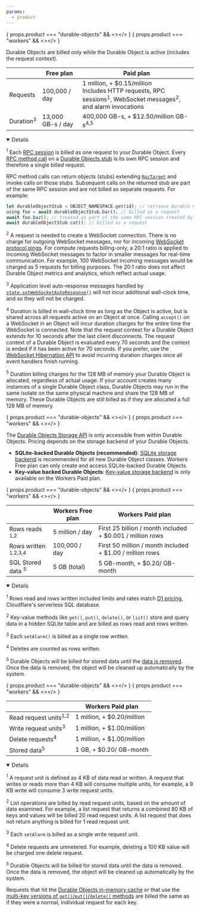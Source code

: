 ```yaml
---
params:
  - product
---
```



{ props.product === "durable-objects" && <><AnchorHeading title="Compute billing" depth={2}/></> }
{ props.product === "workers" && <><AnchorHeading title="Compute billing" depth={3}/></> }

Durable Objects are billed only while the Durable Object is active (includes the <GlossaryTooltip term="request context"> request context</GlossaryTooltip>).

|                      | Free plan                           | Paid plan                                                                                                                               |
| -------------------- | ----------------------------------- | --------------------------------------------------------------------------------------------------------------------------------------- |
| Requests             | 100,000 / day                       | 1 million, + $0.15/million<br/> Includes HTTP requests, RPC sessions<sup>1</sup>, WebSocket messages<sup>2</sup>, and alarm invocations |
| Duration<sup>3</sup> | 13,000 GB-s / day                   | 400,000 GB-s, + $12.50/million GB-s<sup>4,5</sup>                                                                                       |

<Details header="Footnotes" open={true}>

<sup>1</sup> Each [RPC session](/workers/runtime-apis/rpc/lifecycle/) is billed as one request to your Durable Object. Every [RPC method call](/durable-objects/best-practices/create-durable-object-stubs-and-send-requests/) on a [Durable Objects stub](/durable-objects/) is its own RPC session and therefore a single billed request.

RPC method calls can return objects (stubs) extending [`RpcTarget`](/workers/runtime-apis/rpc/lifecycle/#lifetimes-memory-and-resource-management) and invoke calls on those stubs. Subsequent calls on the returned stub are part of the same RPC session and are not billed as separate requests. For example:

```js
let durableObjectStub = OBJECT_NAMESPACE.get(id); // retrieve Durable Object stub
using foo = await durableObjectStub.bar(); // billed as a request
await foo.baz(); // treated as part of the same RPC session created by calling bar(), not billed as a request
await durableObjectStub.cat(); // billed as a request
```

<sup>2</sup> A request is needed to create a WebSocket connection. There is no charge for outgoing WebSocket messages, nor for incoming [WebSocket protocol pings](https://www.rfc-editor.org/rfc/rfc6455#section-5.5.2). For compute requests billing-only, a 20:1 ratio is applied to incoming WebSocket messages to factor in smaller messages for real-time communication. For example, 100 WebSocket incoming messages would be charged as 5 requests for billing purposes. The 20:1 ratio does not affect Durable Object metrics and analytics, which reflect actual usage.

<sup>3</sup> Application level auto-response messages handled by [`state.setWebSocketAutoResponse()`](/durable-objects/best-practices/websockets/) will not incur additional wall-clock time, and so they will not be charged.

<sup>4</sup> Duration is billed in wall-clock time as long as the Object is active, but is shared across all requests active on an Object at once. Calling `accept()` on a WebSocket in an Object will incur duration charges for the entire time the WebSocket is connected. Note that the request context for a Durable Object extends for 10 seconds after the last client disconnects. The request context of a Durable Object is evaluated every 70 seconds and the context is ended if it has been active for 70 seconds. If you prefer, use the [WebSocket Hibernation API](/durable-objects/best-practices/websockets/#websocket-hibernation-api) to avoid incurring duration charges once all event handlers finish running.

<sup>5</sup> Duration billing charges for the 128 MB of memory your Durable Object is allocated, regardless of actual usage. If your account creates many instances of a single Durable Object class, Durable Objects may run in the same isolate on the same physical machine and share the 128 MB of memory. These Durable Objects are still billed as if they are allocated a full 128 MB of memory.

</Details>

{ props.product === "durable-objects" && <><AnchorHeading title="Storage billing" depth={2}/></> }
{ props.product === "workers" && <><AnchorHeading title="Storage billing" depth={3}/></> }

The [Durable Objects Storage API](/durable-objects/api/storage-api/) is only accessible from within Durable Objects. Pricing depends on the storage backend of your Durable Objects.

- **SQLite-backed Durable Objects (recommended)**: [SQLite storage backend](/durable-objects/best-practices/access-durable-objects-storage/#create-sqlite-backed-durable-object-class) is recommended for all new Durable Object classes. Workers Free plan can only create and access SQLite-backed Durable Objects.
- **Key-value backed Durable Objects**: [Key-value storage backend](/durable-objects/reference/durable-objects-migrations/#create-durable-object-class-with-key-value-storage) is only available on the Workers Paid plan.

{ props.product === "durable-objects" && <><AnchorHeading title="SQLite storage backend" depth={3}/></> }
{ props.product === "workers" && <><AnchorHeading title="SQLite storage backend" depth={4}/></> }

<Render file="do-sqlite-storage-no-bill-note" product="durable-objects"/>

|                               | Workers Free plan         | Workers Paid plan                                         |
| ----------------------------- | ------------------------- | --------------------------------------------------------- |
| Rows reads <sup>1,2</sup>     | 5 million / day           | First 25 billion / month included + $0.001 / million rows |
| Rows written <sup>1,2,3,4</sup> | 100,000 / day             | First 50 million / month included + $1.00 / million rows  |
| SQL Stored data <sup>5</sup>  | 5 GB (total)              | 5 GB-month, + $0.20/ GB-month                             |

<Details header="Footnotes" open={true}>

<sup>1</sup> Rows read and rows written included limits and rates match [D1 pricing](/d1/platform/pricing/), Cloudflare's serverless SQL database.

<sup>2</sup> Key-value methods like `get()`, `put()`, `delete()`, or `list()` store and query data in a hidden SQLite table and are billed as rows read and rows written.

<sup>3</sup>  Each `setAlarm()` is billed as a single row written.

<sup>4</sup>  Deletes are counted as rows written.

<sup>5</sup>  Durable Objects will be billed for stored data until the [data is removed](/durable-objects/best-practices/access-durable-objects-storage/#remove-a-durable-objects-storage). Once the data is removed, the object will be cleaned up automatically by the system.

</Details>

{ props.product === "durable-objects" && <><AnchorHeading title="Key-value storage backend" depth={3}/></> }
{ props.product === "workers" && <><AnchorHeading title="Key-value storage backend" depth={4}/></> }

|                                  | Workers Paid plan          |
| -------------------------------- | -------------------------- |
| Read request units<sup>1,2</sup> | 1 million, + $0.20/million |
| Write request units<sup>3</sup>  | 1 million, + $1.00/million |
| Delete requests<sup>4</sup>      | 1 million, + $1.00/million |
| Stored data<sup>5</sup>          | 1 GB, + $0.20/ GB-month    |

<Details header="Footnotes" open={true}>

<sup>1</sup> A request unit is defined as 4 KB of data read or written. A request that writes or reads more than 4 KB will consume multiple units, for example, a 9 KB write will consume 3 write request units.

<sup>2</sup>  List operations are billed by read request units, based on the amount of data examined. For example, a list request that returns a combined 80 KB of keys and values will be billed 20 read request units. A list request that does not return anything is billed for 1 read request unit.

<sup>3</sup>  Each `setAlarm` is billed as a single write request unit.

<sup>4</sup>  Delete requests are unmetered. For example, deleting a 100 KB value will be charged one delete request.

<sup>5</sup>  Durable Objects will be billed for stored data until the data is removed. Once the data is removed, the object will be cleaned up automatically by the system.

Requests that hit the [Durable Objects in-memory cache](/durable-objects/reference/in-memory-state/) or that use the [multi-key versions of `get()`/`put()`/`delete()` methods](/durable-objects/api/storage-api/) are billed the same as if they were a normal, individual request for each key.

</Details>
